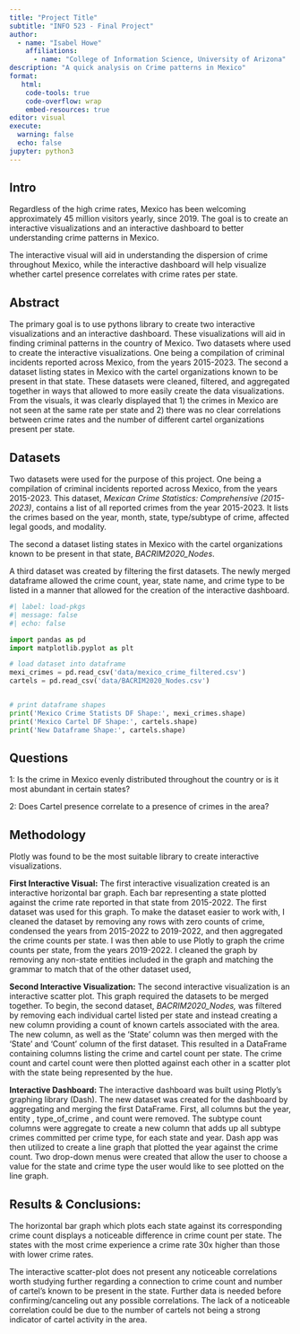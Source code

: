 ```yaml
---
title: "Project Title"
subtitle: "INFO 523 - Final Project"
author: 
  - name: "Isabel Howe"
    affiliations:
      - name: "College of Information Science, University of Arizona"
description: "A quick analysis on Crime patterns in Mexico"
format:
   html:
    code-tools: true
    code-overflow: wrap
    embed-resources: true
editor: visual
execute:
  warning: false
  echo: false
jupyter: python3
---
```


## Intro

Regardless of the high crime rates, Mexico has been welcoming approximately 45 million visitors yearly, since 2019. The goal is to create an interactive visualizations and an interactive dashboard to better understanding crime patterns in Mexico.

The interactive visual will aid in understanding the dispersion of crime throughout Mexico, while the interactive dashboard will help visualize whether cartel presence correlates with crime rates per state.

## Abstract

The primary goal is to use pythons library to create two interactive visualizations and an interactive dashboard. These visualizations will aid in finding criminal patterns in the country of Mexico. Two datasets where used to create the interactive visualizations. One being a compilation of criminal incidents reported across Mexico, from the years 2015-2023. The second a dataset listing states in Mexico with the cartel organizations known to be present in that state. These datasets were cleaned, filtered, and aggregated together in ways that allowed to more easily create the data visualizations. From the visuals, it was clearly displayed that 1) the crimes in Mexico are not seen at the same rate per state and 2) there was no clear correlations between crime rates and the number of different cartel organizations present per state.

## Datasets

Two datasets were used for the purpose of this project. One being a compilation of criminal incidents reported across Mexico, from the years 2015-2023. This dataset, *Mexican Crime Statistics: Comprehensive (2015-2023)*, contains a list of all reported crimes from the year 2015-2023. It lists the crimes based on the year, month, state, type/subtype of crime, affected legal goods, and modality.

The second a dataset listing states in Mexico with the cartel organizations known to be present in that state, *BACRIM2020_Nodes*.

A third dataset was created by filtering the first datasets. The newly merged dataframe allowed the crime count, year, state name, and crime type to be listed in a manner that allowed for the creation of the interactive dashboard.

```python
#| label: load-pkgs
#| message: false
#| echo: false

import pandas as pd 
import matplotlib.pyplot as plt

# load dataset into dataframe
mexi_crimes = pd.read_csv('data/mexico_crime_filtered.csv')
cartels = pd.read_csv('data/BACRIM2020_Nodes.csv')


# print dataframe shapes
print('Mexico Crime Statists DF Shape:', mexi_crimes.shape)
print('Mexico Cartel DF Shape:', cartels.shape)
print('New Dataframe Shape:', cartels.shape)

```

## Questions

1: Is the crime in Mexico evenly distributed throughout the country or is it most abundant in certain states?

2: Does Cartel presence correlate to a presence of crimes in the area?

## Methodology

Plotly was found to be the most suitable library to create interactive visualizations.

**First Interactive Visual:** The first interactive visualization created is an interactive horizontal bar graph. Each bar representing a state plotted against the crime rate reported in that state from 2015-2022. The first dataset was used for this graph. To make the dataset easier to work with, I cleaned the dataset by removing any rows with zero counts of crime, condensed the years from 2015-2022 to 2019-2022, and then aggregated the crime counts per state. I was then able to use Plotly to graph the crime counts per state, from the years 2019-2022. I cleaned the graph by removing any non-state entities included in the graph and matching the grammar to match that of the other dataset used,

**Second Interactive Visualization:** The second interactive visualization is an interactive scatter plot. This graph required the datasets to be merged together. To begin, the second dataset, *BACRIM2020_Nodes,* was filtered by removing each individual cartel listed per state and instead creating a new column providing a count of known cartels associated with the area. The new column, as well as the 'State' column was then merged with the 'State' and 'Count' column of the first dataset. This resulted in a DataFrame containing columns listing the crime and cartel count per state. The crime count and cartel count were then plotted against each other in a scatter plot with the state being represented by the hue.

**Interactive Dashboard:** The interactive dashboard was built using Plotly's graphing library (Dash). The new dataset was created for the dashboard by aggregating and merging the first DataFrame. First, all columns but the year, entity , type_of_crime , and count were removed. The subtype count columns were aggregate to create a new column that adds up all subtype crimes committed per crime type, for each state and year. Dash app was then utilized to create a line graph that plotted the year against the crime count. Two drop-down menus were created that allow the user to choose a value for the state and crime type the user would like to see plotted on the line graph.

## Results & Conclusions:

The horizontal bar graph which plots each state against its corresponding crime count displays a noticeable difference in crime count per state. The states with the most crime experience a crime rate 30x higher than those with lower crime rates.

The interactive scatter-plot does not present any noticeable correlations worth studying further regarding a connection to crime count and number of cartel's known to be present in the state. Further data is needed before confirming/canceling out any possible correlations. The lack of a noticeable correlation could be due to the number of cartels not being a strong indicator of cartel activity in the area.